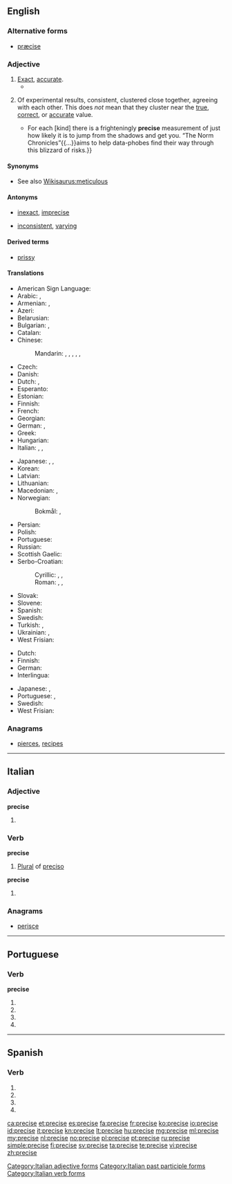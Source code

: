 ==English==

===Alternative forms===
* [[præcise]] {{qualifier|archaic}}

===Adjective===
{{en-adj}}

# [[exact|Exact]], [[accurate]].
#* {{quote-book|year=1921|author=Bertrand Russell|title=[[S:The Analysis of Mind/Lecture IX|The Analysis of Mind]]|passage=A memory is "'''precise'''" when the occurrences that would verify it are narrowly circumscribed: for instance, "I met Jones" is '''precise''' as compared to "I met a man." A memory is "accurate" when it is both precise and true, i.e. in the above instance, if it was Jones I met.}}
# {{context|sciences|lang=en}} Of experimental results, consistent, clustered close together, agreeing with each other. This does ''not'' mean that they cluster near the [[true]], [[correct]], or [[accurate]] value.
#*{{quote-magazine|date=2013-06-22|volume=407|issue=8841|page=76|magazine={{w|The Economist}}
|title=[http://www.economist.com/news/books-and-arts/21579801-making-sense-statistics-riddle-our-days-snakes-and-ladders Snakes and ladders]
|passage=Risk is everywhere.{{...}}For each [kind] there is a frighteningly '''precise''' measurement of just how likely it is to jump from the shadows and get you. “The Norm Chronicles”{{...}}aims to help data-phobes find their way through this blizzard of risks.}}

====Synonyms====
* See also [[Wikisaurus:meticulous]]

====Antonyms====
* {{sense|exact, accurate}} [[inexact]], [[imprecise]]
* {{sense|consistent}} [[inconsistent]], [[varying]]

====Derived terms====
* [[prissy]]<!-- see etymology -->

====Translations====
{{trans-top|exact}}
* American Sign Language: {{tø|ase|SmallO@NearTipThumb-PalmDown-SmallO@CenterChesthigh-PalmUp CirclesSurface Contact}}
* Arabic: {{t|ar|مضبوط|tr=maḍbūṭ}}, {{t|ar|دقيق|tr=daqīq|sc=Arab}}
* Armenian: {{t-|hy|ճիշտ}}, {{t-|hy|ճշգրիտ}}
* Azeri: {{t|az|dəqiq}}
* Belarusian: {{t|be|дакладны|tr=dakládny|sc=Cyrl}}
* Bulgarian: {{t+|bg|точен|tr=tóčen|sc=Cyrl}}, {{t+|bg|прецизен|tr=precízen|sc=Cyrl}}
* Catalan: {{t|ca|precís}}
* Chinese:
*: Mandarin: {{t|cmn|準確|sc=Hani}}, {{t+|cmn|准确|tr=zhǔnquè|sc=Hani}}, {{t|cmn|正確|sc=Hani}}, {{t+|cmn|正确|tr=zhèngquè|sc=Hani}}, {{t|cmn|精確|sc=Hani}}, {{t+|cmn|精确|tr=jīngquè|sc=Hani}}
* Czech: {{t+|cs|přesný|m}}
* Danish: {{t-|da|præcis}}
* Dutch: {{t+|nl|nauwkeurig}}, {{t+|nl|precies}}
* Esperanto: {{t+|eo|preciza}}
* Estonian: {{t|et|täpne}}
* Finnish: {{t+|fi|tarkka}}
* French: {{t+|fr|précis}}
* Georgian: {{t|ka|ზუსტი|sc=Geor}}
* German: {{t+|de|präzise}}, {{t+|de|genau}}
* Greek: {{t+|el|ακριβής|tr=akrivís}}
* Hungarian: {{t+|hu|pontos}}
* Italian: {{t+|it|preciso}}, {{t+|it|esatto}}, {{t+|it|accurato}}
{{trans-mid}}
* Japanese: {{t+|ja|正確|tr=せいかくな, seikaku na|alt=正確な|sc=Jpan}}, {{t+|ja|精密|tr=せいみつな, seimitsu na|alt=精密な|sc=Jpan}}, {{t|ja|厳密|tr=げんみつな, genmitsu na|alt=厳密な|sc=Jpan}}
* Korean: {{t|ko|정확하다|tr=jeonghwak-han|alt=정확한|sc=Kore}}
* Latvian: {{t|lv|precīzs}}
* Lithuanian: {{t|lt|tikslus}}
* Macedonian: {{t|mk|точен|tr=tóčen|sc=Cyrl}}, {{t|mk|прецизен|tr=précizen|sc=Cyrl}}
* Norwegian:
*: Bokmål: {{t+|no|presis}}, {{t-|no|nøyaktig}}
* Persian: {{t+|fa|دقیق|tr=daqiq|sc=fa-Arab}}
* Polish: {{t+|pl|dokładny}}
* Portuguese: {{t+|pt|preciso}}
* Russian: {{t+|ru|точный|tr=tóčnyj}}
* Scottish Gaelic: {{t-|gd|pongail}}
* Serbo-Croatian:
*: Cyrillic: {{t|sh|точан|sc=Cyrl}}, {{t|sh|тачан|sc=Cyrl}}, {{t|sh|прецизан|sc=Cyrl}}
*: Roman: {{t|sh|točan}}, {{t|sh|tačan}}, {{t|sh|precizan}}
* Slovak: {{t|sk|presný}}
* Slovene: {{t|sl|natančen}}
* Spanish: {{t+|es|preciso}}
* Swedish: {{t+|sv|precis}}
* Turkish: {{t|tr|dakik}}, {{t+|tr|kesin}}
* Ukrainian: {{t|uk|точний|tr=tóčnyj|sc=Cyrl}}, {{t|uk|докладний|tr=dokládnyj|sc=Cyrl}}
* West Frisian: {{t|fy|preciis}}
{{trans-bottom}}

{{trans-top|(sciences) clustered close together}}
* Dutch: {{t-|nl|precijs}}
* Finnish: {{t+|fi|tarkka}}
* German: {{t+|de|exakt}}
* Interlingua: {{t|ia|precise}}
{{trans-mid}}
* Japanese: {{t|ja|厳密な|tr=げんみつな, genmitsuna|sc=Jpan}}, {{t|ja|正確な|tr=せいかくな, seikakuna|sc=Jpan}}
* Portuguese: {{t+|pt|preciso|m}}, {{t+|pt|precisa|f}}
* Swedish: {{t+|sv|noggrann}}
* West Frisian: {{t|fy|preciis}}
{{trans-bottom}}

===Anagrams===
* [[pierces#English|pierces]], [[recipes#English|recipes]]

----

==Italian==

===Adjective===
'''precise''' {{p}}

# {{feminine of|preciso|lang=it}}

===Verb===
'''precise''' {{f}}

# [[plural|Plural]] of [[preciso]]

'''precise'''

# {{conjugation of|precidere||3|s|[[past historic]]|lang=it}}

===Anagrams===
* [[perisce#Italian|perisce]]

[[Category:Italian adjective forms]]
[[Category:Italian past participle forms]]
[[Category:Italian verb forms]]

----

==Portuguese==

===Verb===
'''precise'''

# {{pt-verb form of|precisar|ar|subjunctive|present|singular|first}}
# {{pt-verb form of|precisar|ar|subjunctive|present|singular|third}}
# {{pt-verb form of|precisar|ar|imperative|affirmative|singular|third}}
# {{pt-verb form of|precisar|ar|imperative|negative|singular|third}}

----

==Spanish==

===Verb===
{{es-verb-form|precisar}}

# {{es-verb form of|ending=ar|mood=imperative|pers=2|formal=yes|number=singular|precisar}}
# {{es-verb form of|ending=ar|mood=subjunctive|tense=present|pers=1|number=singular|precisar}}
# {{es-verb form of|ending=ar|mood=subjunctive|tense=present|pers=2|formal=yes|number=singular|precisar}}
# {{es-verb form of|ending=ar|mood=subjunctive|tense=present|pers=3|number=singular|precisar}}

[[ca:precise]]
[[et:precise]]
[[es:precise]]
[[fa:precise]]
[[fr:precise]]
[[ko:precise]]
[[io:precise]]
[[id:precise]]
[[it:precise]]
[[kn:precise]]
[[lt:precise]]
[[hu:precise]]
[[mg:precise]]
[[ml:precise]]
[[my:precise]]
[[nl:precise]]
[[no:precise]]
[[pl:precise]]
[[pt:precise]]
[[ru:precise]]
[[simple:precise]]
[[fi:precise]]
[[sv:precise]]
[[ta:precise]]
[[te:precise]]
[[vi:precise]]
[[zh:precise]]